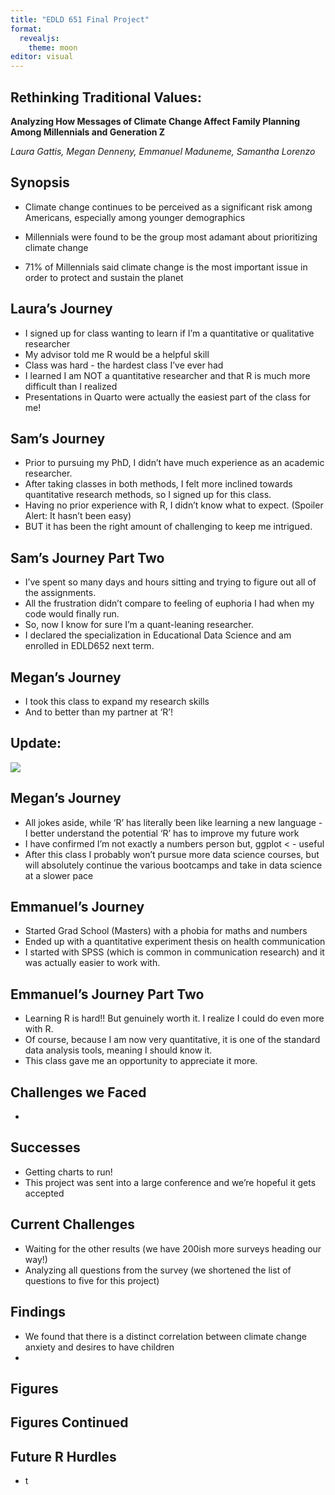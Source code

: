 ```yaml
---
title: "EDLD 651 Final Project"
format: 
  revealjs:
    theme: moon
editor: visual
---
```


## Rethinking Traditional Values:

**Analyzing How Messages of Climate Change Affect Family Planning Among Millennials and Generation Z**

*Laura Gattis, Megan Denneny, Emmanuel Maduneme, Samantha Lorenzo*

## Synopsis

-   Climate change continues to be perceived as a significant risk among Americans, especially among younger demographics

-   Millennials were found to be the group most adamant about prioritizing climate change

-   71% of Millennials said climate change is the most important issue in order to protect and sustain the planet

## Laura's Journey

-   I signed up for class wanting to learn if I'm a quantitative or qualitative researcher
-   My advisor told me R would be a helpful skill
-   Class was hard - the hardest class I've ever had
-   I learned I am NOT a quantitative researcher and that R is much more difficult than I realized
-   Presentations in Quarto were actually the easiest part of the class for me!

## Sam's Journey

-   Prior to pursuing my PhD, I didn't have much experience as an academic researcher.
-   After taking classes in both methods, I felt more inclined towards quantitative research methods, so I signed up for this class.
-   Having no prior experience with R, I didn't know what to expect. (Spoiler Alert: It hasn't been easy)
-   BUT it has been the right amount of challenging to keep me intrigued.

## Sam's Journey Part Two

-   I've spent so many days and hours sitting and trying to figure out all of the assignments.
-   All the frustration didn't compare to feeling of euphoria I had when my code would finally run.
-   So, now I know for sure I'm a quant-leaning researcher.
-   I declared the specialization in Educational Data Science and am enrolled in EDLD652 next term.

## Megan's Journey

-   I took this class to expand my research skills
-   And to better than my partner at 'R'!

## Update:

![](/Users/lauragattis/Documents/R%20Projects/theoffice.png)

## Megan's Journey

-   All jokes aside, while 'R' has literally been like learning a new language - I better understand the potential 'R' has to improve my future work
-   I have confirmed I'm not exactly a numbers person but, ggplot \< - useful
-   After this class I probably won't pursue more data science courses, but will absolutely continue the various bootcamps and take in data science at a slower pace

## Emmanuel's Journey

-   Started Grad School (Masters) with a phobia for maths and numbers
-   Ended up with a quantitative experiment thesis on health communication
-   I started with SPSS (which is common in communication research) and it was actually easier to work with.

## Emmanuel's Journey Part Two

-   Learning R is hard!! But genuinely worth it. I realize I could do even more with R.
-   Of course, because I am now very quantitative, it is one of the standard data analysis tools, meaning I should know it.
-   This class gave me an opportunity to appreciate it more.

## Challenges we Faced

-   

## Successes

-   Getting charts to run!
-   This project was sent into a large conference and we're hopeful it gets accepted

## Current Challenges

-   Waiting for the other results (we have 200ish more surveys heading our way!)
-   Analyzing all questions from the survey (we shortened the list of questions to five for this project)

## Findings

-   We found that there is a distinct correlation between climate change anxiety and desires to have children
-   

## Figures

## Figures Continued

## Future R Hurdles

-   t
